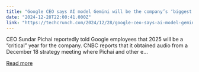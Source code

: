 ```yaml
---
title: "Google CEO says AI model Gemini will be the company’s ‘biggest focus’ in 2025"
date: "2024-12-28T22:00:41.000Z"
link: "https://techcrunch.com/2024/12/28/google-ceo-says-ai-model-gemini-will-the-companys-biggest-focus-in-2025/"
---
```


CEO Sundar Pichai reportedly told Google employees that 2025 will be a “critical” year for the company. CNBC reports that it obtained audio from a December 18 strategy meeting where Pichai and other e...

[Read more](https://techcrunch.com/2024/12/28/google-ceo-says-ai-model-gemini-will-the-companys-biggest-focus-in-2025/)
